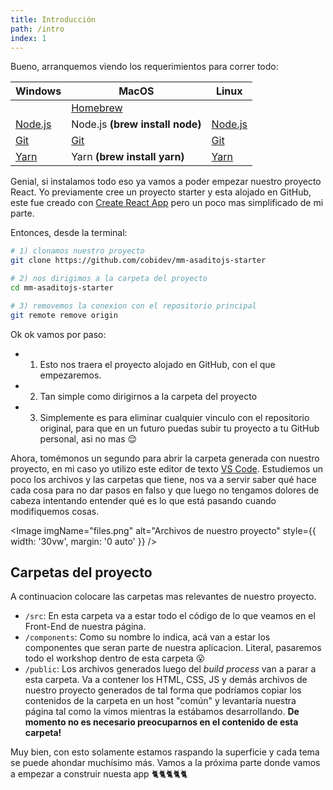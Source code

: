 ```yaml
---
title: Introducción
path: /intro
index: 1
---
```



Bueno, arranquemos viendo los requerimientos para correr todo:

| Windows                                                            | MacOS                                                               | Linux                                                                |
| ------------------------------------------------------------------ | ------------------------------------------------------------------- | ---------------------------------------------------------------------|
|                                                                    | [Homebrew](https://brew.sh/)                                        |                                                                      |
| [Node.js](https://nodejs.org/es/)                                   | Node.js **(brew install node)**                                     | [Node.js](https://tecadmin.net/install-latest-nodejs-npm-on-ubuntu/) |
| [Git](https://www.atlassian.com/git/tutorials/install-git#windows) | [Git](https://www.atlassian.com/git/tutorials/install-git#mac-os-x) | [Git](https://www.atlassian.com/git/tutorials/install-git#linux)     |
| [Yarn](https://yarnpkg.com/en/docs/install#windows-stable)         | Yarn **(brew install yarn)**                                        | [Yarn](https://yarnpkg.com/en/docs/install#debian-stable)            |

Genial, si instalamos todo eso ya vamos a poder empezar nuestro proyecto React. Yo previamente cree un proyecto starter y esta alojado en GitHub, este fue creado con [Create React App](https://es.reactjs.org/docs/create-a-new-react-app.html) pero un poco mas simplificado de mi parte.

Entonces, desde la terminal:

```bash
# 1) clonamos nuestro proyecto
git clone https://github.com/cobidev/mm-asaditojs-starter

# 2) nos dirigimos a la carpeta del proyecto
cd mm-asaditojs-starter

# 3) removemos la conexion con el repositorio principal
git remote remove origin
```

Ok ok vamos por paso:
- 1) Esto nos traera el proyecto alojado en GitHub, con el que empezaremos. 
- 2) Tan simple como dirigirnos a la carpeta del proyecto
- 3) Simplemente es para eliminar cualquier vinculo con el repositorio original, para que en un futuro puedas subir tu proyecto a tu GitHub personal, asi no mas 😌

Ahora, tomémonos un segundo para abrir la carpeta generada con nuestro proyecto, en mi caso yo utilizo este editor de texto [VS Code](https://code.visualstudio.com/download). Estudiemos un poco los archivos y las carpetas que tiene, nos va a
servir saber qué hace cada cosa para no dar pasos en falso y que luego no
tengamos dolores de cabeza intentando entender qué es lo que está pasando cuando
modifiquemos cosas.

<Image
  imgName="files.png"
  alt="Archivos de nuestro proyecto"
  style={{ width: '30vw', margin: '0 auto' }}
/>

## Carpetas del proyecto

A continuacion colocare las carpetas mas relevantes de nuestro proyecto.

- `/src`: En esta carpeta va a estar todo el código de lo que veamos en el
  Front-End de nuestra página.
- `/components`: Como su nombre lo indica, acá van a estar los componentes que seran parte de nuestra aplicacion. Literal, pasaremos todo el workshop dentro de esta carpeta 😮
- `/public`: Los archivos generados luego del _build process_
  van a parar a esta carpeta. Va a contener los HTML, CSS, JS y demás archivos
  de nuestro proyecto generados de tal forma que podríamos copiar los contenidos
  de la carpeta en un host "común" y levantaría nuestra página tal como la vimos
  mientras la estábamos desarrollando. **De momento no es necesario preocuparnos en el contenido de esta carpeta!**

Muy bien, con esto solamente estamos raspando la superficie y cada tema se puede ahondar muchísimo más. Vamos a la próxima parte donde vamos a
empezar a construir nuesta app 🐈🐈🐈🐈🐈
